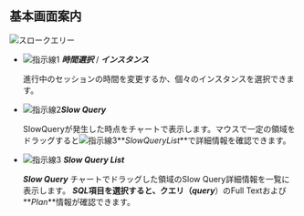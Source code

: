 ## 基本画面案内

![スロークエリー](/img/db-slow-query.png)

-   ![指示線1](/img/number-01.png) **_時間選択_** / **_インスタンス_**

    進行中のセッションの時間を変更するか、個々のインスタンスを選択できます。

-   ![指示線2](/img/number-02.png)**_Slow Query_**

    SlowQueryが発生した時点をチャートで表示します。マウスで一定の領域をドラッグすると![指示線3](/img/number-03.png)**_SlowQueryList_**で詳細情報を確認できます。

-   ![指示線3](/img/number-03.png) **_Slow Query List_**

    **_Slow Query_** チャートでドラッグした領域のSlow Query詳細情報を一覧に表示します。 **_SQL_**項目を選択すると、クエリ（**_query_**）のFull Textおよび**_Plan_**情報が確認できます。
